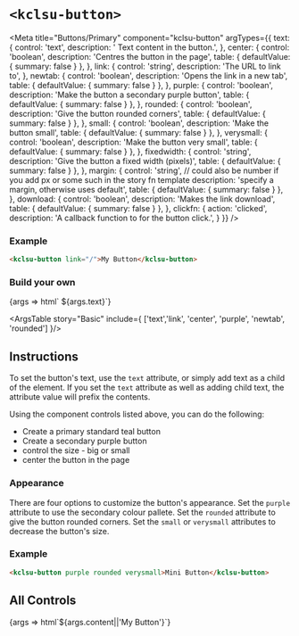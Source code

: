 


# `<kclsu-button>`

<Meta
  title="Buttons/Primary"
  component="kclsu-button"
  argTypes={{
    text: {
      control: 'text',
      description: ' Text content in the button.',
    },
    center: {
      control: 'boolean',
      description: 'Centres the button in the page',
      table: { defaultValue: { summary: false } },
    },
    link: {
      control: 'string',
      description: 'The URL to link to',
    },
    newtab: {
      control: 'boolean',
      description: 'Opens the link in a new tab',
      table: { defaultValue: { summary: false } },
    },
    purple: {
      control: 'boolean',
      description: 'Make the button a secondary purple button',
      table: { defaultValue: { summary: false } },
    },
    rounded: {
      control: 'boolean',
      description: 'Give the button rounded corners',
      table: { defaultValue: { summary: false } },
    },
    small: {
      control: 'boolean',
      description: 'Make the button small',
      table: { defaultValue: { summary: false } },
    },
    verysmall: {
      control: 'boolean',
      description: 'Make the button very small',
      table: { defaultValue: { summary: false } },
    },
    fixedwidth: {
      control: 'string',
      description: 'Give the button a fixed width (pixels)',
      table: { defaultValue: { summary: false } },
    },
    margin: {
      control: 'string',
      // could also be number if you add px or some such in the story fn template
      description: 'specify a margin, otherwise uses default',
      table: { defaultValue: { summary: false } },
    },
    download: {
      control: 'boolean',
      description: 'Makes the link download',
      table: { defaultValue: { summary: false } },
    },
    clickfn: { 
        action: 'clicked',
        description: 'A callback function to for the button click.',
    } 
  }}
/>

### Example

```html
<kclsu-button link="/">My Button</kclsu-button>
```

<!-- TODO: implement icon -->
<!-- To add an icon to the button, use the `icon` attribute -->


### Build your own
<Canvas withToolbar={true} withSource="open" >
  <Story name="Basic" component="kclsu-button" args={{
    text: 'Click me',
    center: false,
    purple: false,
    newtab: false,
    rounded: false
  }}>
    {args => html`
      <kclsu-button
        link="${ifDefined(args.link || undefined)}"
        center="${ifDefined(args.center || undefined)}"
        purple="${ifDefined(args.purple || undefined)}"
        newtab="${ifDefined(args.newtab || undefined)}"
        rounded="${ifDefined(args.rounded || undefined)}"
      >${args.text}</kclsu-button>`}
  </Story>
</Canvas>

<ArgsTable story="Basic" include={ ['text','link', 'center', 'purple', 'newtab', 'rounded'] }/>

## Instructions
To set the button's text, use the `text` attribute, or simply add text as a child of the element. If you set the `text` attribute as well as adding child text, the attribute value will prefix the contents.

Using the component controls listed above, you can do the following:
 
- Create a primary standard teal button
- Create a secondary purple button
- control the size - big or small
- center the button in the page

### Appearance

There are four options to customize the button's appearance.
Set the `purple` attribute to use the secondary colour pallete. Set the `rounded` attribute to give the button rounded corners. Set the `small` or `verysmall` attributes to decrease the button's size.

### Example

```html
<kclsu-button purple rounded verysmall>Mini Button</kclsu-button>
```

## All Controls

<Canvas withToolbar={true} withSource="open" >
  <Story name="Advanced" component="kclsu-button">
    {args => html`<kclsu-button
      ?small="${args.small}"
      ?purple="${args.purple}"
      ?newtab="${args.newtab}"
      ?rounded="${args.rounded}"
      ?verysmall="${args.verysmall}"
      ?center="${args.center}"
      ?download="${args.download}"
      link="${ifDefined(args.link || undefined)}"
      text="${ifDefined(args.text || undefined)}"
      emitid="${ifDefined(args.emitid || undefined)}"
      icon="${ifDefined(args.icon || undefined)}"
      fixedwidth="${ifDefined(args.fixedwidth || undefined)}"
      margin="${ifDefined(args.margin || undefined)}"
    >${args.content||'My Button'}</kclsu-button>`}
  </Story>
</Canvas>

<ArgsTable story="Advanced"/>

<Description markdown={readme} />

